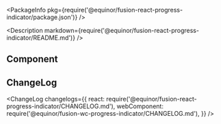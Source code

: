 
<Meta title="Progress Indicator/Circular" Component={CircularProgress} />

<PackageInfo pkg={require('@equinor/fusion-react-progress-indicator/package.json')} />

<Description markdown={require('@equinor/fusion-react-progress-indicator/README.md')} />

<ArgsTable of={CircularProgress} />

## Component

<Canvas withSource="open">
  <Story id="examples-progress-indicator--circular" />
</Canvas>

## ChangeLog

<ChangeLog
  changelogs={{
    react: require('@equinor/fusion-react-progress-indicator/CHANGELOG.md'),
    webComponent: require('@equinor/fusion-wc-progress-indicator/CHANGELOG.md'),
  }}
/>
